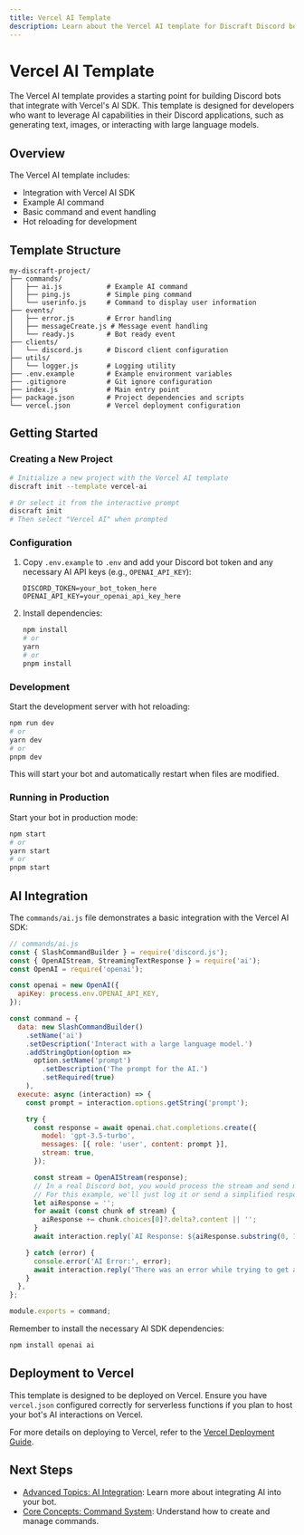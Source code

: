 ```yaml
---
title: Vercel AI Template
description: Learn about the Vercel AI template for Discraft Discord bots.
---
```


# Vercel AI Template

The Vercel AI template provides a starting point for building Discord bots that integrate with Vercel's AI SDK. This template is designed for developers who want to leverage AI capabilities in their Discord applications, such as generating text, images, or interacting with large language models.

## Overview

The Vercel AI template includes:
- Integration with Vercel AI SDK
- Example AI command
- Basic command and event handling
- Hot reloading for development

## Template Structure

```
my-discraft-project/
├── commands/
│   ├── ai.js           # Example AI command
│   ├── ping.js         # Simple ping command
│   └── userinfo.js     # Command to display user information
├── events/
│   ├── error.js        # Error handling
│   ├── messageCreate.js # Message event handling
│   └── ready.js        # Bot ready event
├── clients/
│   └── discord.js      # Discord client configuration
├── utils/
│   └── logger.js       # Logging utility
├── .env.example        # Example environment variables
├── .gitignore          # Git ignore configuration
├── index.js            # Main entry point
├── package.json        # Project dependencies and scripts
└── vercel.json         # Vercel deployment configuration
```

## Getting Started

### Creating a New Project

```bash
# Initialize a new project with the Vercel AI template
discraft init --template vercel-ai

# Or select it from the interactive prompt
discraft init
# Then select "Vercel AI" when prompted
```

### Configuration

1. Copy `.env.example` to `.env` and add your Discord bot token and any necessary AI API keys (e.g., `OPENAI_API_KEY`):
   ```
   DISCORD_TOKEN=your_bot_token_here
   OPENAI_API_KEY=your_openai_api_key_here
   ```

2. Install dependencies:
   ```bash
   npm install
   # or
   yarn
   # or
   pnpm install
   ```

### Development

Start the development server with hot reloading:

```bash
npm run dev
# or
yarn dev
# or
pnpm dev
```

This will start your bot and automatically restart when files are modified.

### Running in Production

Start your bot in production mode:

```bash
npm start
# or
yarn start
# or
pnpm start
```

## AI Integration

The `commands/ai.js` file demonstrates a basic integration with the Vercel AI SDK:

```javascript
// commands/ai.js
const { SlashCommandBuilder } = require('discord.js');
const { OpenAIStream, StreamingTextResponse } = require('ai');
const OpenAI = require('openai');

const openai = new OpenAI({
  apiKey: process.env.OPENAI_API_KEY,
});

const command = {
  data: new SlashCommandBuilder()
    .setName('ai')
    .setDescription('Interact with a large language model.')
    .addStringOption(option =>
      option.setName('prompt')
        .setDescription('The prompt for the AI.')
        .setRequired(true)
    ),
  execute: async (interaction) => {
    const prompt = interaction.options.getString('prompt');

    try {
      const response = await openai.chat.completions.create({
        model: 'gpt-3.5-turbo',
        messages: [{ role: 'user', content: prompt }],
        stream: true,
      });

      const stream = OpenAIStream(response);
      // In a real Discord bot, you would process the stream and send messages to Discord
      // For this example, we'll just log it or send a simplified response.
      let aiResponse = '';
      for await (const chunk of stream) {
        aiResponse += chunk.choices[0]?.delta?.content || '';
      }
      await interaction.reply(`AI Response: ${aiResponse.substring(0, 1500)}${aiResponse.length > 1500 ? '...' : ''}`);

    } catch (error) {
      console.error('AI Error:', error);
      await interaction.reply('There was an error while trying to get an AI response.');
    }
  },
};

module.exports = command;
```

Remember to install the necessary AI SDK dependencies:

```bash
npm install openai ai
```

## Deployment to Vercel

This template is designed to be deployed on Vercel. Ensure you have `vercel.json` configured correctly for serverless functions if you plan to host your bot's AI interactions on Vercel.

For more details on deploying to Vercel, refer to the [Vercel Deployment Guide](/docs/deployment/vercel). 

## Next Steps

- [Advanced Topics: AI Integration](/docs/advanced-topics/ai-integration): Learn more about integrating AI into your bot.
- [Core Concepts: Command System](/docs/core-concepts/command-system): Understand how to create and manage commands.